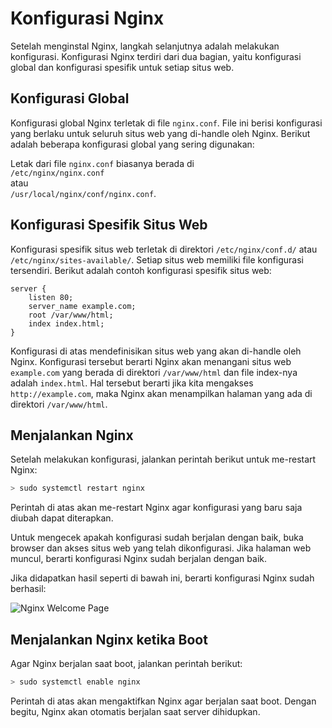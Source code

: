 # Konfigurasi Nginx

Setelah menginstal Nginx, langkah selanjutnya adalah melakukan konfigurasi. Konfigurasi Nginx terdiri dari dua bagian, yaitu konfigurasi global dan konfigurasi spesifik untuk setiap situs web.

## Konfigurasi Global

Konfigurasi global Nginx terletak di file `nginx.conf`. File ini berisi konfigurasi yang berlaku untuk seluruh situs web yang di-handle oleh Nginx. Berikut adalah beberapa konfigurasi global yang sering digunakan:

Letak dari file `nginx.conf` biasanya berada di <br/> `/etc/nginx/nginx.conf` <br/> atau <br/> `/usr/local/nginx/conf/nginx.conf`.

## Konfigurasi Spesifik Situs Web

Konfigurasi spesifik situs web terletak di direktori `/etc/nginx/conf.d/` atau `/etc/nginx/sites-available/`. Setiap situs web memiliki file konfigurasi tersendiri. Berikut adalah contoh konfigurasi spesifik situs web:

```nginx
server {
    listen 80;
    server_name example.com;
    root /var/www/html;
    index index.html;
}
```

Konfigurasi di atas mendefinisikan situs web yang akan di-handle oleh Nginx. Konfigurasi tersebut berarti Nginx akan menangani situs web `example.com` yang berada di direktori `/var/www/html` dan file index-nya adalah `index.html`. Hal tersebut berarti jika kita mengakses `http://example.com`, maka Nginx akan menampilkan halaman yang ada di direktori `/var/www/html`.

## Menjalankan Nginx

Setelah melakukan konfigurasi, jalankan perintah berikut untuk me-restart Nginx:

```bash
> sudo systemctl restart nginx
```

Perintah di atas akan me-restart Nginx agar konfigurasi yang baru saja diubah dapat diterapkan.

Untuk mengecek apakah konfigurasi sudah berjalan dengan baik, buka browser dan akses situs web yang telah dikonfigurasi. Jika halaman web muncul,
berarti konfigurasi Nginx sudah berjalan dengan baik.

Jika didapatkan hasil seperti di bawah ini, berarti konfigurasi Nginx sudah berhasil:

![Nginx Welcome Page](public/images/nginx-berhasil.png)

## Menjalankan Nginx ketika Boot

Agar Nginx berjalan saat boot, jalankan perintah berikut:

```bash
> sudo systemctl enable nginx
```

Perintah di atas akan mengaktifkan Nginx agar berjalan saat boot. Dengan begitu, Nginx akan otomatis berjalan saat server dihidupkan.